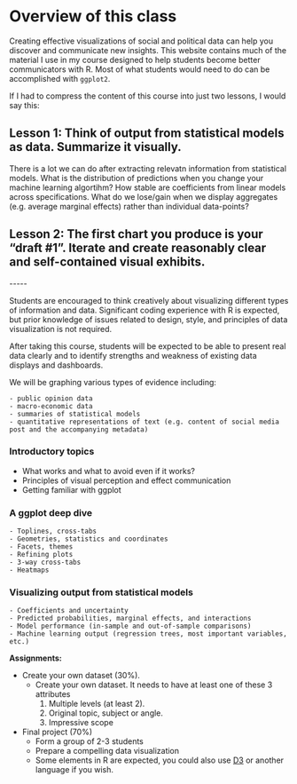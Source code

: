 # Overview of this class {.unnumbered}

Creating effective visualizations of social and political data can help you discover and communicate new insights. This website contains much of the material I use in my course designed to help students become better communicators with R. Most of what students would need to do can be accomplished with `ggplot2`.

If I had to compress the content of this course into just two lessons, I would say this:

## Lesson 1: Think of output from statistical models as data. Summarize it visually. 

There is a lot we can do after extracting relevatn information from statistical models. What is the distribution of predictions when you change your machine learning algortihm? How stable are coefficients from linear models across specifications. What do we lose/gain when we display aggregates (e.g. average marginal effects) rather than individual data-points?

## Lesson 2: The first chart you produce is your "draft #1". Iterate and create reasonably clear and self-contained visual exhibits.

\-\-\-\--

Students are encouraged to think creatively about visualizing different types of information and data. Significant coding experience with R is expected, but prior knowledge of issues related to design, style, and principles of data visualization is not required.

After taking this course, students will be expected to be able to present real data clearly and to identify strengths and weakness of existing data displays and dashboards.

We will be graphing various types of evidence including:

```         
- public opinion data
- macro-economic data
- summaries of statistical models
- quantitative representations of text (e.g. content of social media post and the accompanying metadata)
```

### Introductory topics

-   What works and what to avoid even if it works?
-   Principles of visual perception and effect communication
-   Getting familiar with ggplot

### A ggplot deep dive

```         
- Toplines, cross-tabs
- Geometries, statistics and coordinates
- Facets, themes
- Refining plots
- 3-way cross-tabs
- Heatmaps
```

### Visualizing output from statistical models

```         
- Coefficients and uncertainty
- Predicted probabilities, marginal effects, and interactions
- Model performance (in-sample and out-of-sample comparisons) 
- Machine learning output (regression trees, most important variables, etc.)
```

**Assignments:**

-   Create your own dataset (30%).
    -   Create your own dataset. It needs to have at least one of these 3 attributes
        1.  Multiple levels (at least 2).
        2.  Original topic, subject or angle.
        3.  Impressive scope
-   Final project (70%)
    -   Form a group of 2-3 students
    -   Prepare a compelling data visualization
    -   Some elements in R are expected, you could also use [D3](https://github.com/scotthmurray/d3-book) or another language if you wish.
